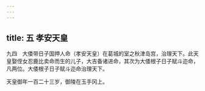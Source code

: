 ```yaml
---
---
---
```

title: 五 孝安天皇
---




九四　大倭带日子国押人命（孝安天皇）在葛城的室之秋津岛宫，治理天下。此天皇娶侄女忍鹿比卖命而生的儿子，大吉备诸进命，其次为大倭根子日子赋斗迩命，凡两位。大倭根子日子赋斗迩命治理天下。

天皇御年一百二十三岁，御陵在玉手冈上。